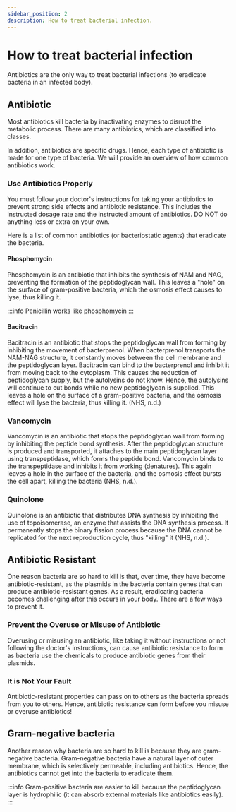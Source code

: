 ```yaml
---
sidebar_position: 2
description: How to treat bacterial infection.
---
```

# How to treat bacterial infection
Antibiotics are the only way to treat bacterial infections (to eradicate bacteria in an infected body). 
## Antibiotic
Most antibiotics kill bacteria by inactivating enzymes to disrupt the metabolic process. There are many antibiotics, which are classified into classes.

In addition, antibiotics are specific drugs. Hence, each type of antibiotic is made for one type of bacteria. We will provide an overview of how common antibiotics work.

### Use Antibiotics Properly
You must follow your doctor's instructions for taking your antibiotics to prevent strong side effects and antibiotic resistance. This includes the instructed dosage rate and the instructed amount of antibiotics. DO NOT do anything less or extra on your own. 

Here is a list of common antibiotics (or bacteriostatic agents) that eradicate the bacteria. 
#### Phosphomycin
Phosphomycin is an antibiotic that inhibits the synthesis of NAM and NAG, preventing the formation of the peptidoglycan wall. This leaves a "hole" on the surface of gram-positive bacteria, which the osmosis effect causes to lyse, thus killing it.

:::info
Penicillin works like phosphomycin
:::
#### Bacitracin
Bacitracin is an antibiotic that stops the peptidoglycan wall from forming by inhibiting the movement of bacterprenol. When bacterprenol transports the NAM-NAG structure, it constantly moves between the cell membrane and the peptidoglycan layer. Bacitracin can bind to the bacterprenol and inhibit it from moving back to the cytoplasm. This causes the reduction of peptidoglycan supply, but the autolysins do not know. Hence, the autolysins will continue to cut bonds while no new peptidoglycan is supplied. This leaves a hole on the surface of a gram-positive bacteria, and the osmosis effect will lyse the bacteria, thus killing it. (NHS, n.d.)

### Vancomycin
Vancomycin is an antibiotic that stops the peptidoglycan wall from forming by inhibiting the peptide bond synthesis. After the peptidoglycan structure is produced and transported, it attaches to the main peptidoglycan layer using transpeptidase, which forms the peptide bond. Vancomycin binds to the transpeptidase and inhibits it from working (denatures). This again leaves a hole in the surface of the bacteria, and the osmosis effect bursts the cell apart, killing the bacteria (NHS, n.d.).

### Quinolone
Quinolone is an antibiotic that distributes DNA synthesis by inhibiting the use of topoisomerase, an enzyme that assists the DNA synthesis process. It permanently stops the binary fission process because the DNA cannot be replicated for the next reproduction cycle, thus "killing" it (NHS, n.d.).
## Antibiotic Resistant
One reason bacteria are so hard to kill is that, over time, they have become antibiotic-resistant, as the plasmids in the bacteria contain genes that can produce antibiotic-resistant genes. As a result, eradicating bacteria becomes challenging after this occurs in your body. There are a few ways to prevent it.

### Prevent the Overuse or Misuse of Antibiotic
Overusing or misusing an antibiotic, like taking it without instructions or not following the doctor's instructions, can cause antibiotic resistance to form as bacteria use the chemicals to produce antibiotic genes from their plasmids. 
### It is Not Your Fault
Antibiotic-resistant properties can pass on to others as the bacteria spreads from you to others. Hence, antibiotic resistance can form before you misuse or overuse antibiotics! 

## Gram-negative bacteria
Another reason why bacteria are so hard to kill is because they are gram-negative bacteria. Gram-negative bacteria have a natural layer of outer membrane, which is selectively permeable, including antibiotics. Hence, the antibiotics cannot get into the bacteria to eradicate them. 

:::info
Gram-positive bacteria are easier to kill because the peptidoglycan layer is hydrophilic (it can absorb external materials like antibiotics easily). 
:::
